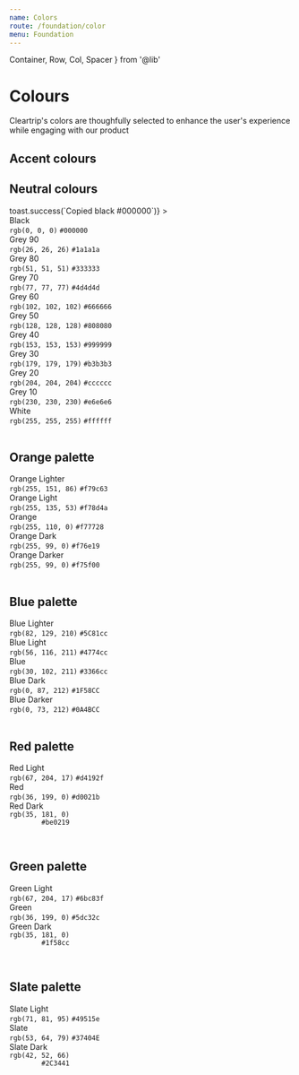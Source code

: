 ```yaml
---
name: Colors
route: /foundation/color
menu: Foundation
---
```



  Container,
  Row,
  Col,
  Spacer
} from '@lib'


# Colours

Cleartrip's colors are thoughfully selected to enhance the user's experience while engaging with our product


## Accent colours

<div className="flex">
  <Swatch className="bg-orange" />
  <Spacer mx={8}/>
  <Swatch className="bg-blue" />
</div>
<Spacer my={8}/>
<div className="flex">
  <Swatch className="bg-red" height="80px" />
  <Spacer mx={8}/>
  <Swatch className="bg-green" height="80px" />
  <Spacer mx={8}/>
  <Swatch className="bg-slate" height="80px" />
</div>

<Spacer my={24}/>


## Neutral colours

<Table>
  <CopyToClipboard
    text="#000000"
    onCopy={() => toast.success(`Copied black #000000`)}
  >
    <TRow>
      <TCol>
        <div className="flex flex-middle">
          <Swatch className="bg-black mr-8" height="24px" width="24px" />
          Black
        </div>
      </TCol>
      <TCol end>
        <code>rgb(0, 0, 0)</code>
      </TCol>
      <TCol end>
        <code>#000000</code>
      </TCol>
    </TRow>
  </CopyToClipboard>
  <TRow>
    <TCol>
      <div className="flex flex-middle">
        <Swatch className="bg-grey-90 mr-8" height="24px" width="24px" />
        Grey 90
      </div>
    </TCol>
    <TCol end>
      <code>rgb(26, 26, 26)</code>
    </TCol>
    <TCol end>
      <code>#1a1a1a</code>
    </TCol>
  </TRow>
  <TRow>
    <TCol>
      <div className="flex flex-middle">
        <Swatch className="bg-grey-80 mr-8" height="24px" width="24px" />
        Grey 80
      </div>
    </TCol>
    <TCol end>
      <code>rgb(51, 51, 51)</code>
    </TCol>
    <TCol end>
      <code>#333333</code>
    </TCol>
  </TRow>
  <TRow>
    <TCol>
      <div className="flex flex-middle">
        <Swatch className="bg-grey-70 mr-8" height="24px" width="24px" />
        Grey 70
      </div>
    </TCol>
    <TCol end>
      <code>rgb(77, 77, 77)</code>
    </TCol>
    <TCol end>
      <code>#4d4d4d</code>
    </TCol>
  </TRow>
  <TRow>
    <TCol>
      <div className="flex flex-middle">
        <Swatch className="bg-grey-60 mr-8" height="24px" width="24px" />
        Grey 60
      </div>
    </TCol>
    <TCol end>
      <code>rgb(102, 102, 102)</code>
    </TCol>
    <TCol end>
      <code>#666666</code>
    </TCol>
  </TRow>
  <TRow>
    <TCol>
      <div className="flex flex-middle">
        <Swatch className="bg-grey-50 mr-8" height="24px" width="24px" />
        Grey 50
      </div>
    </TCol>
    <TCol end>
      <code>rgb(128, 128, 128)</code>
    </TCol>
    <TCol end>
      <code>#808080</code>
    </TCol>
  </TRow>
  <TRow>
    <TCol>
      <div className="flex flex-middle">
        <Swatch className="bg-grey-40 mr-8" height="24px" width="24px" />
        Grey 40
      </div>
    </TCol>
    <TCol end>
      <code>rgb(153, 153, 153)</code>
    </TCol>
    <TCol end>
      <code>#999999</code>
    </TCol>
  </TRow>
  <TRow>
    <TCol>
      <div className="flex flex-middle">
        <Swatch className="bg-grey-30 mr-8" height="24px" width="24px" />
        Grey 30
      </div>
    </TCol>
    <TCol end>
      <code>rgb(179, 179, 179)</code>
    </TCol>
    <TCol end>
      <code>#b3b3b3</code>
    </TCol>
  </TRow>
  <TRow>
    <TCol>
      <div className="flex flex-middle">
        <Swatch className="bg-grey-20 mr-8" height="24px" width="24px" />
        Grey 20
      </div>
    </TCol>
    <TCol end>
      <code>rgb(204, 204, 204)</code>
    </TCol>
    <TCol end>
      <code>#cccccc</code>
    </TCol>
  </TRow>
  <TRow>
    <TCol>
      <div className="flex flex-middle">
        <Swatch className="bg-grey-10 mr-8" height="24px" width="24px" />
        Grey 10
      </div>
    </TCol>
    <TCol end>
      <code>rgb(230, 230, 230)</code>
    </TCol>
    <TCol end>
      <code>#e6e6e6</code>
    </TCol>
  </TRow>
  <TRow>
    <TCol>
      <div className="flex flex-middle">
        <Swatch className="bg-white mr-8" height="24px" width="24px" />
        White
      </div>
    </TCol>
    <TCol end>
      <code>rgb(255, 255, 255)</code>
    </TCol>
    <TCol end>
      <code>#ffffff</code>
    </TCol>
  </TRow>
</Table>

<Spacer my={24}/>



## Orange palette

<Table>
  <TRow>
    <TCol>
      <div className="flex flex-middle">
        <Swatch className="bg-orange-lighter mr-8" height="24px" width="24px" />
        Orange Lighter
      </div>
    </TCol>
    <TCol end>
      <code>rgb(255, 151, 86)</code>
    </TCol>
    <TCol end>
      <code>#f79c63</code>
    </TCol>
  </TRow>
  <TRow>
    <TCol>
      <div className="flex flex-middle">
        <Swatch className="bg-orange-light mr-8" height="24px" width="24px" />
        Orange Light
      </div>
    </TCol>
    <TCol end>
      <code>rgb(255, 135, 53)</code>
    </TCol>
    <TCol end>
      <code>#f78d4a</code>
    </TCol>
  </TRow>
  <TRow>
    <TCol>
      <div className="flex flex-middle">
        <Swatch className="bg-orange mr-8" height="24px" width="24px" />
        Orange
      </div>
    </TCol>
    <TCol end>
      <code>rgb(255, 110, 0)</code>
    </TCol>
    <TCol end>
      <code>#f77728</code>
    </TCol>
  </TRow>
  <TRow>
    <TCol>
      <div className="flex flex-middle">
        <Swatch className="bg-orange-dark mr-8" height="24px" width="24px" />
        Orange Dark
      </div>
    </TCol>
    <TCol end>
      <code>rgb(255, 99, 0)</code>
    </TCol>
    <TCol end>
      <code>#f76e19</code>
    </TCol>
  </TRow>
  <TRow>
    <TCol>
      <div className="flex flex-middle">
        <Swatch className="bg-orange-dark mr-8" height="24px" width="24px" />
        Orange Darker
      </div>
    </TCol>
    <TCol end>
      <code>rgb(255, 99, 0)</code>
    </TCol>
    <TCol end>
      <code>#f75f00</code>
    </TCol>
  </TRow>
</Table>

<Spacer my={24}/>



## Blue palette

<Table>
  <TRow>
    <TCol>
      <div className="flex flex-middle">
        <Swatch className="bg-blue-lighter mr-8" height="24px" width="24px" />
        Blue Lighter
      </div>
    </TCol>
    <TCol end>
      <code>rgb(82, 129, 210)</code>
    </TCol>
    <TCol end>
      <code>#5C81cc</code>
    </TCol>
  </TRow>
  <TRow>
    <TCol>
      <div className="flex flex-middle">
        <Swatch className="bg-blue-light mr-8" height="24px" width="24px" />
        Blue Light
      </div>
    </TCol>
    <TCol end>
      <code>rgb(56, 116, 211)</code>
    </TCol>
    <TCol end>
      <code>#4774cc</code>
    </TCol>
  </TRow>
  <TRow>
    <TCol>
      <div className="flex flex-middle">
        <Swatch className="bg-blue mr-8" height="24px" width="24px" />
        Blue
      </div>
    </TCol>
    <TCol end>
      <code>rgb(30, 102, 211)</code>
    </TCol>
    <TCol end>
      <code>#3366cc</code>
    </TCol>
  </TRow>
  <TRow>
    <TCol>
      <div className="flex flex-middle">
        <Swatch className="bg-blue-dark mr-8" height="24px" width="24px" />
        Blue Dark
      </div>
    </TCol>
    <TCol end>
      <code>rgb(0, 87, 212)</code>
    </TCol>
    <TCol end>
      <code>#1F58CC</code>
    </TCol>
  </TRow>
  <TRow>
    <TCol>
      <div className="flex flex-middle">
        <Swatch className="bg-blue-darker mr-8" height="24px" width="24px" />
        Blue Darker
      </div>
    </TCol>
    <TCol end>
      <code>rgb(0, 73, 212)</code>
    </TCol>
    <TCol end>
      <code>#0A4BCC</code>
    </TCol>
  </TRow>
</Table>

<Spacer my={24}/>



## Red palette

<Table>
  <TRow>
    <TCol>
      <div className="flex flex-middle">
        <Swatch className="bg-red-light mr-8" height="24px" width="24px" />
        Red Light
      </div>
    </TCol>
    <TCol end>
      <code>rgb(67, 204, 17)</code>
    </TCol>
    <TCol end>
      <code>#d4192f</code>
    </TCol>
  </TRow>
  <TRow>
    <TCol>
      <div className="flex flex-middle">
        <Swatch className="bg-red mr-8" height="24px" width="24px" />
        Red
      </div>
    </TCol>
    <TCol end>
      <code>rgb(36, 199, 0)</code>
    </TCol>
    <TCol end>
      <code>#d0021b</code>
    </TCol>
  </TRow>
  <TRow>
    <TCol>
      <div className="flex flex-middle">
        <Swatch className="bg-red-dark mr-8" height="24px" width="24px" />
        Red Dark
      </div>
    </TCol>
    <TCol end>
      <code>rgb(35, 181, 0)</code>
    </TCol>
    <TCol end>
      <code>
        #be0219
      </code>
    </TCol>
  </TRow>
</Table>

<Spacer my={24}/>



## Green palette

<Table>
  <TRow>
    <TCol>
      <div className="flex flex-middle">
        <Swatch className="bg-green-light mr-8" height="24px" width="24px" />
        Green Light
      </div>
    </TCol>
    <TCol end>
      <code>rgb(67, 204, 17)</code>
    </TCol>
    <TCol end>
      <code>#6bc83f</code>
    </TCol>
  </TRow>
  <TRow>
    <TCol>
      <div className="flex flex-middle">
        <Swatch className="bg-green mr-8" height="24px" width="24px" />
        Green
      </div>
    </TCol>
    <TCol end>
      <code>rgb(36, 199, 0)</code>
    </TCol>
    <TCol end>
      <code>#5dc32c</code>
    </TCol>
  </TRow>
  <TRow>
    <TCol>
      <div className="flex flex-middle">
        <Swatch className="bg-green-dark mr-8" height="24px" width="24px" />
        Green Dark
      </div>
    </TCol>
    <TCol end>
      <code>rgb(35, 181, 0)</code>
    </TCol>
    <TCol end>
      <code>
        #1f58cc
      </code>
    </TCol>
  </TRow>
</Table>

<Spacer my={24}/>



## Slate palette

<Table>
  <TRow>
    <TCol>
      <div className="flex flex-middle">
        <Swatch className="bg-slate-light mr-8" height="24px" width="24px" />
        Slate Light
      </div>
    </TCol>
    <TCol end>
      <code>rgb(71, 81, 95)</code>
    </TCol>
    <TCol end>
      <code>#49515e</code>
    </TCol>
  </TRow>
  <TRow>
    <TCol>
      <div className="flex flex-middle">
        <Swatch className="bg-slate mr-8" height="24px" width="24px" />
        Slate
      </div>
    </TCol>
    <TCol end>
      <code>rgb(53, 64, 79)</code>
    </TCol>
    <TCol end>
      <code>#37404E</code>
    </TCol>
  </TRow>
  <TRow>
    <TCol>
      <div className="flex flex-middle">
        <Swatch className="bg-slate-dark mr-8" height="24px" width="24px" />
        Slate Dark
      </div>
    </TCol>
    <TCol end>
      <code>rgb(42, 52, 66)</code>
    </TCol>
    <TCol end>
      <code>
        #2C3441
      </code>
    </TCol>
  </TRow>
</Table>